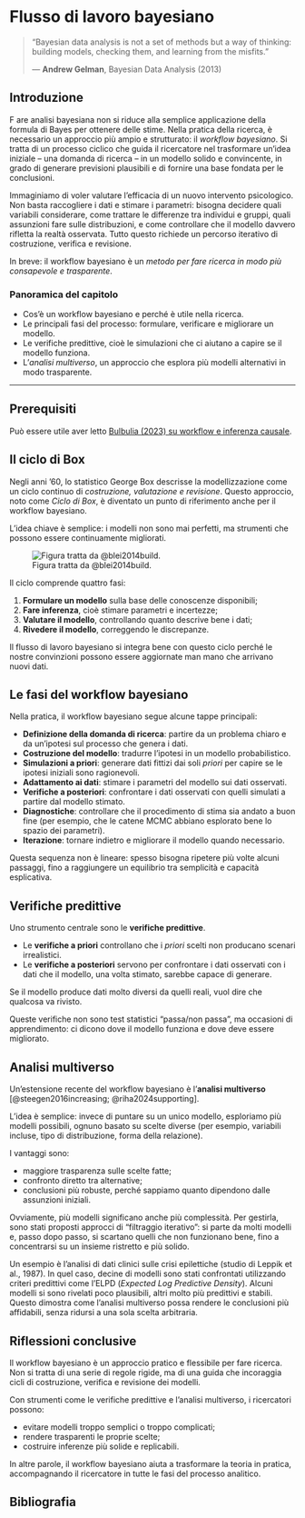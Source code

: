 # Flusso di lavoro bayesiano {#sec-mcmc-workflow}

::: {.epigraph}

> “Bayesian data analysis is not a set of methods but a way of thinking: building models, checking them, and learning from the misfits.”
>
> — **Andrew Gelman**, Bayesian Data Analysis (2013)
:::


## Introduzione {.unnumbered .unlisted}

<p class="capo"> <span class="capo-initial" data-bg="1">F</span> are analisi bayesiana non si riduce alla semplice applicazione della formula di Bayes per ottenere delle stime. Nella pratica della ricerca, è necessario un approccio più ampio e strutturato: il *workflow bayesiano*. Si tratta di un processo ciclico che guida il ricercatore nel trasformare un'idea iniziale – una domanda di ricerca – in un modello solido e convincente, in grado di generare previsioni plausibili e di fornire una base fondata per le conclusioni. </p>

Immaginiamo di voler valutare l’efficacia di un nuovo intervento psicologico. Non basta raccogliere i dati e stimare i parametri: bisogna decidere quali variabili considerare, come trattare le differenze tra individui e gruppi, quali assunzioni fare sulle distribuzioni, e come controllare che il modello davvero rifletta la realtà osservata. Tutto questo richiede un percorso iterativo di costruzione, verifica e revisione.

In breve: il workflow bayesiano è un *metodo per fare ricerca in modo più consapevole e trasparente*.

### Panoramica del capitolo {.unnumbered .unlisted}

* Cos’è un workflow bayesiano e perché è utile nella ricerca.
* Le principali fasi del processo: formulare, verificare e migliorare un modello.
* Le verifiche predittive, cioè le simulazioni che ci aiutano a capire se il modello funziona.
* L'*analisi multiverso*, un approccio che esplora più modelli alternativi in modo trasparente.

---

::: {.callout-tip collapse=true}
## Prerequisiti

Può essere utile aver letto [Bulbulia (2023) su workflow e inferenza causale](https://www.researchgate.net/profile/Joseph-Bulbulia/publication/361799820_A_workflow_for_causal_inference_in_cross-cultural_psychology-A-workflow-for-causal-inference-in-cross-cultural-psychology/links/62c5cad2f8c0fc18d3ec9798/A-workflow-for-causal-inference-in-cross-cultural-psychology-A-workflow-for-causal-inference-in-cross-cultural-psychology.pdf).
:::


## Il ciclo di Box

Negli anni ’60, lo statistico George Box descrisse la modellizzazione come un ciclo continuo di *costruzione, valutazione e revisione*. Questo approccio, noto come *Ciclo di Box*, è diventato un punto di riferimento anche per il workflow bayesiano.

L’idea chiave è semplice: i modelli non sono mai perfetti, ma strumenti che possono essere continuamente migliorati.

![Figura tratta da @blei2014build.](../../figures/boxes_loop.png)

Il ciclo comprende quattro fasi:

1. **Formulare un modello** sulla base delle conoscenze disponibili;
2. **Fare inferenza**, cioè stimare parametri e incertezze;
3. **Valutare il modello**, controllando quanto descrive bene i dati;
4. **Rivedere il modello**, correggendo le discrepanze.

Il flusso di lavoro bayesiano si integra bene con questo ciclo perché le nostre convinzioni possono essere aggiornate man mano che arrivano nuovi dati.


## Le fasi del workflow bayesiano

Nella pratica, il workflow bayesiano segue alcune tappe principali:

* **Definizione della domanda di ricerca**: partire da un problema chiaro e da un’ipotesi sul processo che genera i dati.
* **Costruzione del modello**: tradurre l’ipotesi in un modello probabilistico.
* **Simulazioni a priori**: generare dati fittizi dai soli *priori* per capire se le ipotesi iniziali sono ragionevoli.
* **Adattamento ai dati**: stimare i parametri del modello sui dati osservati.
* **Verifiche a posteriori**: confrontare i dati osservati con quelli simulati a partire dal modello stimato.
* **Diagnostiche**: controllare che il procedimento di stima sia andato a buon fine (per esempio, che le catene MCMC abbiano esplorato bene lo spazio dei parametri).
* **Iterazione**: tornare indietro e migliorare il modello quando necessario.

Questa sequenza non è lineare: spesso bisogna ripetere più volte alcuni passaggi, fino a raggiungere un equilibrio tra semplicità e capacità esplicativa.


## Verifiche predittive

Uno strumento centrale sono le **verifiche predittive**.

* Le **verifiche a priori** controllano che i *priori* scelti non producano scenari irrealistici.
* Le **verifiche a posteriori** servono per confrontare i dati osservati con i dati che il modello, una volta stimato, sarebbe capace di generare.

Se il modello produce dati molto diversi da quelli reali, vuol dire che qualcosa va rivisto.

Queste verifiche non sono test statistici “passa/non passa”, ma occasioni di apprendimento: ci dicono dove il modello funziona e dove deve essere migliorato.


## Analisi multiverso

Un’estensione recente del workflow bayesiano è l’**analisi multiverso** \[@steegen2016increasing; @riha2024supporting].

L’idea è semplice: invece di puntare su un unico modello, esploriamo più modelli possibili, ognuno basato su scelte diverse (per esempio, variabili incluse, tipo di distribuzione, forma della relazione).

I vantaggi sono:

* maggiore trasparenza sulle scelte fatte;
* confronto diretto tra alternative;
* conclusioni più robuste, perché sappiamo quanto dipendono dalle assunzioni iniziali.

Ovviamente, più modelli significano anche più complessità. Per gestirla, sono stati proposti approcci di “filtraggio iterativo”: si parte da molti modelli e, passo dopo passo, si scartano quelli che non funzionano bene, fino a concentrarsi su un insieme ristretto e più solido.

Un esempio è l’analisi di dati clinici sulle crisi epilettiche (studio di Leppik et al., 1987). In quel caso, decine di modelli sono stati confrontati utilizzando criteri predittivi come l’ELPD (*Expected Log Predictive Density*). Alcuni modelli si sono rivelati poco plausibili, altri molto più predittivi e stabili. Questo dimostra come l’analisi multiverso possa rendere le conclusioni più affidabili, senza ridursi a una sola scelta arbitraria.


## Riflessioni conclusive {.unnumbered .unlisted}

Il workflow bayesiano è un approccio pratico e flessibile per fare ricerca. Non si tratta di una serie di regole rigide, ma di una guida che incoraggia cicli di costruzione, verifica e revisione dei modelli.

Con strumenti come le verifiche predittive e l’analisi multiverso, i ricercatori possono:

* evitare modelli troppo semplici o troppo complicati;
* rendere trasparenti le proprie scelte;
* costruire inferenze più solide e replicabili.

In altre parole, il workflow bayesiano aiuta a trasformare la teoria in pratica, accompagnando il ricercatore in tutte le fasi del processo analitico.


## Bibliografia {.unnumbered .unlisted}
